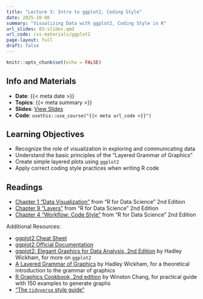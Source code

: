 ```yaml
---
title: "Lecture 3: Intro to ggplot2, Coding Style"
date: 2025-10-06
summary: "Visualizing Data with ggplot2, Coding Style in R"
url_slides: 03-slides.qmd
url_code: css-materials/ggplot2
page-layout: full
draft: false
---
```


```r
knitr::opts_chunk$set(echo = FALSE)
```

## Info and Materials

* **Date**: {{< meta date >}}
* **Topics**: {{< meta summary >}}
* **Slides**: [View Slides]({{< meta url_slides >}})
* **Code**: `usethis::use_course("{{< meta url_code >}}")`


## Learning Objectives

- Recognize the role of visualization in exploring and communicating data
- Understand the basic principles of the "Layered Grammar of Graphics"
- Create simple layered plots using `ggplot2`
- Apply correct coding style practices when writing R code


## Readings

* [Chapter 1 "Data Visualization"](https://r4ds.hadley.nz/data-visualize) from "R for Data Science" 2nd Edition
* [Chapter 9 "Layers"](https://r4ds.hadley.nz/layers.html) from "R for Data Science" 2nd Edition
* [Chapter 4 "Workflow: Code Style"](https://r4ds.hadley.nz/workflow-style) from "R for Data Science" 2nd Edition 

Additional Resources:

* [ggplot2 Cheat Sheet](https://raw.githubusercontent.com/rstudio/cheatsheets/main/data-visualization.pdf)
* [ggplot2 Official Documentation](https://ggplot2.tidyverse.org/index.html)
* [ggplot2: Elegant Graphics for Data Analysis, 2nd Edition](https://ggplot2-book.org/) by Hadley Wickham, for more on `ggplot2`
* [A Layered Grammar of Graphics](https://www.tandfonline.com/doi/pdf/10.1198/jcgs.2009.07098) by Hadley Wickham, for a theoretical introduction to the grammar of graphics
* [R Graphics Cookbook, 2nd edition](https://r-graphics.org/) by Winston Chang, for practical guide with 150 examples to generate graphs
* ["The `tidyverse` style guide"](https://style.tidyverse.org/index.html)
